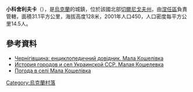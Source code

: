 {{coord|51|8|26|N|31|58|31|E|scale:100000|display=title}}

'''小科舍利夫卡'''（{{lang-uk|Мала Кошелівка}}），是[[烏克蘭|烏克蘭]]的城鎮，位於該國北部[[切爾尼戈夫州|切爾尼戈夫州]]，由[[涅任區|涅任區]]負責管轄，面積31.1平方公里，海拔高度128米，2001年人口450，人口密度每平方公里14.5人。

==參考資料==
* [https://web.archive.org/web/20151208150440/http://siveryane.net/index.php/component/content/article/20-nizhinskij-rajon/339-mala-koshelivka Чернігівщина: енциклопедичний довідник. Мала Кошелівка]
* [http://ukrssr.ru/Cernigovskaja.obl/Nezhinskij.rajon/Malaja_Koszelevka.html История городов и сел Украинской ССР. Малая Кошелевка] {{Wayback|url=http://ukrssr.ru/Cernigovskaja.obl/Nezhinskij.rajon/Malaja_Koszelevka.html |date=20141221172716 }}
* [http://weather.in.ua/ua/chernigovskaja/14530 Погода в селі Мала Кошелівка] {{Wayback|url=http://weather.in.ua/ua/chernigovskaja/14530 |date=20160305085558 }}

{{Ukraine-geo-stub}}
[[Category:烏克蘭村落|Category:烏克蘭村落]]